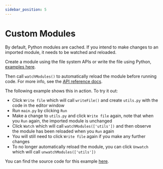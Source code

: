 ```yaml
---
sidebar_position: 5
---
```



# Custom Modules

By default, Python modules are cached. If you intend to make changes to an imported module, it needs to be watched and reloaded.

Create a module using the file system APIs or write the file using Python, [examples here](file-system).

Then call `watchModules()` to automatically reload the module before running code. For more info, see the [API reference docs](../introduction/api-reference).

The following example shows this in action. To try it out:

- Click `Write file` which will call `writeFile()` and create `utils.py` with the code in the editor window
- Run `main.py` by clicking `Run`
- Make a change to `utils.py` and click `Write file` again, note that when you `Run` again, the imported module is unchanged
- Click `Watch` which will call `watchModules(['utils'])` and then observe the module has been reloaded when you `Run` again
- You will still need to click `Write file` again if you make any further changes
- To no longer automatically reload the module, you can click `Unwatch` which will call `unwatchModules(['utils'])`

<CustomModuleExample />

You can find the source code for this example [here](https://github.com/elilambnz/react-py/blob/main/website/src/components/CustomModuleExample.tsx).
